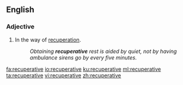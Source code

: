 ==English==

===Adjective===
{{en-adj}}

# In the way of [[recuperation]].
#: ''Obtaining '''recuperative''' rest is aided by quiet, not by having ambulance sirens go by every five minutes.''

[[fa:recuperative]]
[[io:recuperative]]
[[ku:recuperative]]
[[ml:recuperative]]
[[ta:recuperative]]
[[vi:recuperative]]
[[zh:recuperative]]